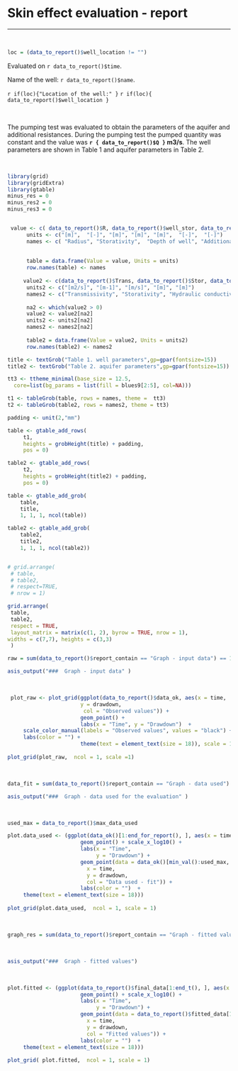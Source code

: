 


# Skin effect evaluation - report

***

&nbsp;

```{r, echo=FALSE,  warning = FALSE }

loc = (data_to_report()$well_location != "")
```


Evaluated on `r data_to_report()$time`.

Name of the well: `r data_to_report()$name`.

`r if(loc){"Location of the well:" }`
`r if(loc){ data_to_report()$well_location }`


&nbsp;
&nbsp;


The pumping test was evaluated to obtain the parameters of the aquifer and additional resistances. During the pumping test the pumped quantity was constant and the value was  **`r { data_to_report()$Q }` m3/s**. The well parameters are shown in Table 1 and aquifer parameters in Table 2.



&nbsp;
&nbsp;

```{r , echo=FALSE, comment = NA, warning = FALSE , fig.width = 11, fig.height = 4}

library(grid)
library(gridExtra)
library(gtable)
minus_res = 0
minus_res2 = 0
minus_res3 = 0


 value <- c( data_to_report()$R, data_to_report()$well_stor, data_to_report()$well_depth, data_to_report()$additional_resistance, additional_from_slope(), data_to_report()$skin, data_to_report()$Cbar)
      units <- c("[m]",  "[-]", "[m]", "[m]", "[m]",  "[-]",  "[-]")
      names <- c( "Radius", "Storativity",  "Depth of well", "Additional resistance", "Additional resistance 2", "Skin effect", "Cd" )
        
     
      table = data.frame(Value = value, Units = units)
      row.names(table) <- names
     
     value2 <- c(data_to_report()$Trans, data_to_report()$Stor, data_to_report()$hydraulic_cond, data_to_report()$cone_of_depr, data_to_report()$aqua_thick)
      units2 <- c("[m2/s]", "[m-1]", "[m/s]", "[m]", "[m]")
      names2 <- c("Transmissivity", "Storativity", "Hydraulic conductivity", "Cone of depression", "Aquifer thickness")
      
      na2 <- which(value2 > 0)
      value2 <- value2[na2]
      units2 <- units2[na2]
      names2 <- names2[na2]
      
      table2 = data.frame(Value = value2, Units = units2)
      row.names(table2) <- names2

title <- textGrob("Table 1. well parameters",gp=gpar(fontsize=15))
title2 <- textGrob("Table 2. aquifer parameters",gp=gpar(fontsize=15))

tt3 <- ttheme_minimal(base_size = 12.5,
  core=list(bg_params = list(fill = blues9[2:5], col=NA)))

t1 <- tableGrob(table, rows = names, theme =  tt3)
t2 <- tableGrob(table2, rows = names2, theme = tt3)

padding <- unit(2,"mm")

table <- gtable_add_rows(
     t1, 
     heights = grobHeight(title) + padding,
     pos = 0)

table2 <- gtable_add_rows(
     t2, 
     heights = grobHeight(title2) + padding,
     pos = 0)

table <- gtable_add_grob(
    table, 
    title, 
    1, 1, 1, ncol(table))

table2 <- gtable_add_grob(
    table2, 
    title2, 
    1, 1, 1, ncol(table2))


# grid.arrange(
 # table,
 # table2,
 # respect=TRUE,
 # nrow = 1)

grid.arrange(
 table,
 table2,
 respect = TRUE,
 layout_matrix = matrix(c(1, 2), byrow = TRUE, nrow = 1),
widths = c(7,7), heights = c(3,3)
 )

```




```{r, collapse=TRUE, echo=FALSE, comment=NA, tidy=FALSE}
raw = sum(data_to_report()$report_contain == "Graph - input data") == 1
```


```{r, eval = raw, echo=FALSE,  warning = FALSE, fig.align ='center'}
asis_output("###  Graph - input data" )
```
&nbsp;

```{r , eval = raw, collapse=TRUE, echo=FALSE,comment = NA, fig.width = 11, fig.asp = 0.5, fig.align ='left', warning = FALSE }

 plot_raw <- plot_grid(ggplot(data_to_report()$data_ok, aes(x = time,
                       y = drawdown,
                        col = "Observed values")) +
                       geom_point() + 
                       labs(x = "Time", y = "Drawdown")  +
     scale_color_manual(labels = "Observed values", values = "black") +
     labs(color = "") + 
                       theme(text = element_text(size = 18)), scale = 1)
   
plot_grid(plot_raw,  ncol = 1, scale =1)

```

&nbsp;

```{r, collapse=TRUE, echo=FALSE, comment=NA, tidy=FALSE}
data_fit = sum(data_to_report()$report_contain == "Graph - data used") == 1
```


```{r, eval = data_fit, echo=FALSE,  warning = FALSE, fig.align ='center'}
asis_output("###  Graph - data used for the evaluation" )
```


&nbsp;


```{r , eval = data_fit, collapse=TRUE, echo=FALSE,comment = NA, fig.width = 11, fig.asp = 0.5, fig.align ='left', warning = FALSE }

used_max = data_to_report()$max_data_used

plot.data_used <- (ggplot(data_ok()[1:end_for_report(), ], aes(x = time, y = drawdown)) +
                       geom_point() + scale_x_log10() +
                       labs(x = "Time",
                            y = "Drawdown") +
                       geom_point(data = data_ok()[min_val():used_max, ], aes(
                         x = time,
                         y = drawdown,
                         col = "Data used - fit")) +
                       labs(color = "")  +
     theme(text = element_text(size = 18)))
 
plot_grid(plot.data_used,  ncol = 1, scale = 1)

```



&nbsp;



```{r , collapse=TRUE, echo=FALSE, comment=NA, tidy=FALSE}
graph_res = sum(data_to_report()$report_contain == "Graph - fitted values") == 1
```


&nbsp;

```{r, eval = graph_res, echo=FALSE,  warning = FALSE}
asis_output("###  Graph - fitted values")
```


&nbsp;


```{r , eval = graph_res, collapse=TRUE, echo=FALSE,comment = NA, fig.width = 11, fig.asp = 0.5, fig.align ='left', warning = FALSE }


plot.fitted <- (ggplot(data_to_report()$final_data[1:end_t(), ], aes(x = time, y = drawdown)) +
                       geom_point() + scale_x_log10() +
                       labs(x = "Time",
                            y = "Drawdown") +
                       geom_point(data = data_to_report()$fitted_data[1:end_t(), ], aes(
                         x = time,
                         y = drawdown,
                         col = "Fitted values")) +
                       labs(color = "")  +
     theme(text = element_text(size = 18)))
 
plot_grid( plot.fitted,  ncol = 1, scale = 1)

```


